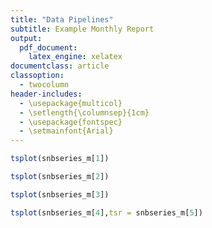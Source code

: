 ```yaml
---
title: "Data Pipelines"
subtitle: Example Monthly Report 
output: 
  pdf_document:
    latex_engine: xelatex
documentclass: article
classoption: 
  - twocolumn
header-includes:
  - \usepackage{multicol}
  - \setlength{\columnsep}{1cm}
  - \usepackage{fontspec}
  - \setmainfont{Arial}
---
```



```r
tsplot(snbseries_m[1])
```


```r
tsplot(snbseries_m[2])
```

```r
tsplot(snbseries_m[3])
```

```r
tsplot(snbseries_m[4],tsr = snbseries_m[5])
```




